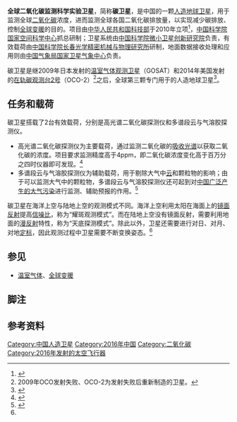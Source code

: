 {{Infobox spacecraft
| Name                   = 全球二氧化碳监测科学实验卫星
| Image                  = 
| Caption                = 

| Organisation           = [[中华人民共和国科学技术部|中华人民共和国科学技术部]]
| Major_Contractors      = [[中国科学院国家空间科学中心|中国科学院国家空间科学中心]]
| Bus                    = 
| Mission_Type           = [[地球观测卫星|对地观测]]
| Satellite_Of           = 
| Orbital_Insertion_Date = 
| Orbits                 = 
| Launch Date            = 2016年12月22日
| Carrier_Rocket         = [[长征二号丁运载火箭|长征二号丁运载火箭]]
| Flight Number          = 
| Launch_Site            = [[酒泉卫星发射中心|酒泉卫星发射中心]]
| Mission_Duration       = 

| COSPAR_ID              = 2016-081A
| nolink                 = 
| Webpage                = 
| Mass                   = 620千克
| Dimensions             = 
| Power                  = 
| Batteries              = 

<!--轨道参数-->
| orbit_reference       = [[地心轨道|地心]]
| Orbit_regime          = [[太阳同步轨道|太阳同步轨道]]
| orbit_longitude       = 
| orbit_slot            = 
| Semimajor_Axis        = 7083千米
| Eccentricity          = 0.0021548
| Periapsis             = 690千米
| Apoapsis              = 720千米
| Inclination           = 98.1541
| Orbital_Period        = 99分<ref>{{cite web|url=http://www.celestrak.com/cgi-bin/TLE.pl?CATNR=41898|title=TanSat|accessdate=2017-02-12|archive-date=2017-01-13|archive-url=https://web.archive.org/web/20170113121938/http://www.celestrak.com/cgi-bin/TLE.pl?CATNR=41898|dead-url=no}}</ref>
| orbit_RAAN            = 315.4478°
| orbit_arg_periapsis   = 159.0407°
| orbit_mean_anomaly    = 
| orbit_mean_motion     = 14.56339754
| orbit_repeat          = 
| orbit_velocity        = 
| orbit_epoch           = 17011.12081189 
| orbit_rev_number      = 
| apsis                 = 

<!--科研仪器-->
| Instruments            = 
| Main_Instruments       = 
| Resolution             = 
| Spectral_Band          = 
| Data_Rate              = 
| SSR                    = 
| IMG_Resolution         = 

<!--通讯应答机-->
| Transponders           = 
| Transponder Capacity   = 
| Coverage               = 
| Twta output power      = 
| Bandwidth              = 
| EIRP                   = 

| Refs                   = 
| Below                  = 
}}
{{UTC+8}}
'''全球二氧化碳监测科学实验卫星'''，简称'''碳卫星'''，是中国的一颗[[人造地球卫星|人造地球卫星]]，用于监测全球[[二氧化碳|二氧化碳]]浓度，进而监测全球各国二氧化碳排放量，以实现减少碳排放、控制[[全球变暖|全球变暖]]的目的。项目由[[中华人民共和国科技部|中华人民共和国科技部]]于2010年立项<ref>{{cite news|url=http://scitech.people.com.cn/n1/2016/0310/c1007-28187440.html|title=揭秘碳卫星载荷研发|date=2016-03-10|accessdate=2017-02-12|author=彭科峰|work=中国科学报|archive-date=2016-03-11|archive-url=https://web.archive.org/web/20160311113533/http://scitech.people.com.cn/n1/2016/0310/c1007-28187440.html|dead-url=no}}</ref>，[[中国科学院国家空间科学中心|中国科学院国家空间科学中心]]抓总研制；卫星系统由[[中国科学院微小卫星创新研究院|中国科学院微小卫星创新研究院]]负责，有效载荷由[[中国科学院长春光学精密机械与物理研究所|中国科学院长春光学精密机械与物理研究所]]研制，地面数据接收处理和应用则由[[中国气象局|中国气象局]][[国家卫星气象中心|国家卫星气象中心]]负责。

碳卫星是继2009年日本发射的[[温室气体观测卫星|温室气体观测卫星]]（GOSAT）和2014年美国发射的[[在轨碳观测台2号|在轨碳观测台2号]]（OCO-2）<ref group="注">2009年OCO发射失败、OCO-2为发射失败后重新制造的卫星。</ref>之后，全球第三颗专门用于{{link-en|在轨二氧化碳观测|Space-based Measurements of Carbon Dioxide}}的人造地球卫星<ref name="ifeng">{{cite news|url=http://news.ifeng.com/a/20161222/50457159_0.shtml|title=我国首颗碳卫星发射成功 可监测全球二氧化碳浓度|date=2016-12-22|accessdate=2017-02-12|work=央广网|author=潘毅 黄光辉|archive-date=2019-05-13|archive-url=https://web.archive.org/web/20190513211951/http://news.ifeng.com/a/20161222/50457159_0.shtml|dead-url=no}}</ref>。

== 任务和载荷 ==
碳卫星搭载了2台有效载荷，分别是高光谱二氧化碳探测仪和多谱段云与气溶胶探测仪。
*高光谱二氧化碳探测仪为主要载荷，通过监测二氧化碳的[[吸收光谱|吸收光谱]]以获取二氧化碳的浓度。项目要求监测精度高于4ppm，即二氧化碳浓度变化高于百万分之四时仪器即可发现。<ref>{{cite news|url=http://tech.sina.com.cn/d/s/2016-12-22/doc-ifxyxusa4717644.shtml|title=“千里眼”如何“看”二氧化碳？——详解我国首颗碳卫星|date=2016-12-22|accessdate=2017-02-12|work=新华社|archive-date=2016-12-23|archive-url=https://web.archive.org/web/20161223171201/http://tech.sina.com.cn/d/s/2016-12-22/doc-ifxyxusa4717644.shtml|dead-url=no}}</ref>
*多谱段云与气溶胶探测仪为辅助载荷，用于剔除大气中[[云|云]]和颗粒物的影响；由于可以监测大气中的颗粒物，多谱段云与气溶胶探测仪还可起到对[[中国雾霾|中国广泛产生的大气污染]]进行监测、辅助预报的作用。<ref>{{cite news|url=http://finance.sina.com.cn/roll/2016-12-23/doc-ifxyxqsk6390510.shtml|title=碳卫星是怎样“炼”成的|work=经济日报|date=2016-12-23|accessdate=2017-02-12|archive-date=2019-05-13|archive-url=https://web.archive.org/web/20190513195154/http://finance.sina.com.cn/roll/2016-12-23/doc-ifxyxqsk6390510.shtml|dead-url=no}}</ref>
碳卫星在海洋上空与陆地上空的观测模式不同。海洋上空利用太阳在海面上的[[镜面反射_(物理)|镜面反射]]提高[[信噪比|信噪比]]，称为“耀斑观测模式”。而在陆地上空没有镜面反射，需要利用地面的[[漫反射|漫反射]]特性，称为“天底探测模式”。除此以外，卫星还需要进行对日、对月、对地[[定标|定标]]，因此观测过程中卫星需要不断变换姿态。<ref name="ifeng" />

== 参见 ==
*[[温室气体|温室气体]]、[[全球变暖|全球变暖]]

== 脚注 ==
{{reflist|group="注"}}
== 参考资料 ==
{{reflist}}

{{中华人民共和国航天}}
{{中国气象卫星}}

[[Category:中国人造卫星|Category:中国人造卫星]]
[[Category:2016年中国|Category:2016年中国]]
[[Category:二氧化碳|Category:二氧化碳]]
[[Category:2016年发射的太空飞行器|Category:2016年发射的太空飞行器]]
